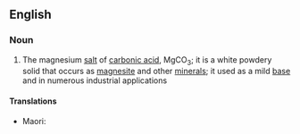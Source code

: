 ==English==

===Noun===
{{wikipedia}}
{{en-noun|-}}

# {{lb|en|inorganic compound}} The magnesium [[salt]] of [[carbonic acid]], MgCO<sub>3</sub>; it is a white powdery solid that occurs as [[magnesite]] and other [[mineral]]s; it used as a mild [[base]] and in numerous industrial applications

====Translations====
{{trans-top|MgCO3}}
* Maori: {{t|mi|konupora waihā}}
{{trans-mid}}
{{trans-bottom}}